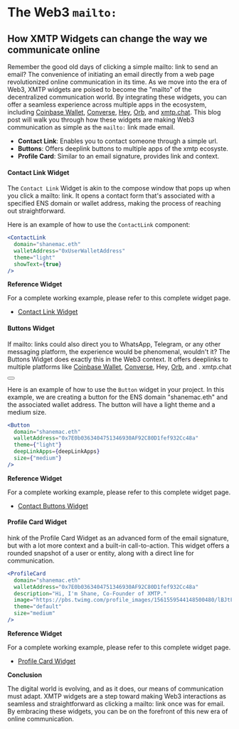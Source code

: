 
# The Web3 `mailto:`

## How XMTP Widgets can change the way we communicate online

Remember the good old days of clicking a simple mailto: link to send an email? The convenience of initiating an email directly from a web page revolutionized online communication in its time. As we move into the era of Web3, XMTP widgets are poised to become the "mailto" of the decentralized communication world. By integrating these widgets, you can offer a seamless experience across multiple apps in the ecosystem, including [Coinbase Wallet](https://www.coinbase.com/wallet), [Converse](https://getconverse.app/), [Hey](https://hey.xyz/), [Orb](https://www.orb.ac/), and [xmtp.chat](https://xmtp.chat/). This blog post will walk you through how these widgets are making Web3 communication as simple as the `mailto:` link made email.

- **Contact Link**: Enables you to contact someone through a simple url.
- **Buttons**: Offers deeplink buttons to multiple apps of the xmtp ecosyste.
- **Profile Card**: Similar to an email signature, provides link and context.

#### Contact Link Widget

The `Contact Link` Widget is akin to the compose window that pops up when you click a mailto: link. It opens a contact form that's associated with a specified ENS domain or wallet address, making the process of reaching out straightforward.

<div className="widget-container ">
  <ContactLink
    domain="shanemac.eth"
    walletAddress="0x7E0b0363404751346930AF92C80D1fef932Cc48a"
  />
</div>

Here is an example of how to use the `ContactLink` component:

```jsx
<ContactLink
  domain="shanemac.eth"
  walletAddress="0xUserWalletAddress"
  theme="light"
  showText={true}
/>
```

**Reference Widget**

For a complete working example, please refer to this complete widget page.

- [Contact Link Widget](/Widgets/ContactLink)

#### Buttons Widget

If mailto: links could also direct you to WhatsApp, Telegram, or any other messaging platform, the experience would be phenomenal, wouldn't it? The Buttons Widget does exactly this in the Web3 context. It offers deeplinks to multiple platforms like [Coinbase Wallet](https://www.coinbase.com/wallet), [Converse](https://getconverse.app/), Hey, [Orb](https://www.orb.ac/), and .
xmtp.chat

<div className="widget-container">
  <Button
    domain="shanemac.eth"
    walletAddress="0x7E0b0363404751346930AF92C80D1fef932Cc48a"
    theme="light"
    size="medium"
  />
</div>

Here is an example of how to use the `Button` widget in your project. In this example, we are creating a button for the ENS domain "shanemac.eth" and the associated wallet address. The button will have a light theme and a medium size.

```jsx
<Button
  domain="shanemac.eth"
  walletAddress="0x7E0b0363404751346930AF92C80D1fef932Cc48a"
  theme={"light"}
  deepLinkApps={deepLinkApps}
  size={"medium"}
/>
```

**Reference Widget**

For a complete working example, please refer to this complete widget page.

- [Contact Buttons Widget](/Widgets/Buttons)


#### Profile Card Widget

hink of the Profile Card Widget as an advanced form of the email signature, but with a lot more context and a built-in call-to-action. This widget offers a rounded snapshot of a user or entity, along with a direct line for communication.

<div className="widget-container">
  <ProfileCard
    domain="shanemac.eth"
    walletAddress="0x7E0b0363404751346930AF92C80D1fef932Cc48a"
    description="Hi, I'm Shane, Co-Founder of XMTP."
    image="https://pbs.twimg.com/profile_images/1561559544148500480/lBJtF9DK_400x400.jpg"
    theme="default"
    size="medium"
  />
</div>

```jsx
<ProfileCard
  domain="shanemac.eth"
  walletAddress="0x7E0b0363404751346930AF92C80D1fef932Cc48a"
  description="Hi, I'm Shane, Co-Founder of XMTP."
  image="https://pbs.twimg.com/profile_images/1561559544148500480/lBJtF9DK_400x400.jpg"
  theme="default"
  size="medium"
/>
```

**Reference Widget**

For a complete working example, please refer to this complete widget page.

- [Profile Card Widget](/Widgets/Buttons)

**Conclusion**

The digital world is evolving, and as it does, our means of communication must adapt. XMTP widgets are a step toward making Web3 interactions as seamless and straightforward as clicking a mailto: link once was for email. By embracing these widgets, you can be on the forefront of this new era of online communication.
